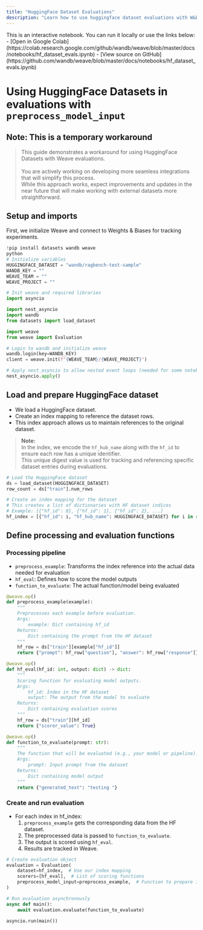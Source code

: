```yaml
---
title: "HuggingFace Dataset Evaluations"
description: "Learn how to use huggingface dataset evaluations with W&B Weave"
---
```


<Note>
This is an interactive notebook. You can run it locally or use the links below:
- [Open in Google Colab](https://colab.research.google.com/github/wandb/weave/blob/master/docs/notebooks/hf_dataset_evals.ipynb)
- [View source on GitHub](https://github.com/wandb/weave/blob/master/docs/notebooks/hf_dataset_evals.ipynb)
</Note>

# Using HuggingFace Datasets in evaluations with `preprocess_model_input`

## Note: This is a temporary workaround
> This guide demonstrates a workaround for using HuggingFace Datasets with Weave evaluations.<br /><br/>
You are actively working on developing more seamless integrations that will simplify this process.\
> While this approach works, expect improvements and updates in the near future that will make working with external datasets more straightforward.

## Setup and imports
First, we initialize Weave and connect to Weights & Biases for tracking experiments.

```python
!pip install datasets wandb weave
python
# Initialize variables
HUGGINGFACE_DATASET = "wandb/ragbench-test-sample"
WANDB_KEY = ""
WEAVE_TEAM = ""
WEAVE_PROJECT = ""

# Init weave and required libraries
import asyncio

import nest_asyncio
import wandb
from datasets import load_dataset

import weave
from weave import Evaluation

# Login to wandb and initialize weave
wandb.login(key=WANDB_KEY)
client = weave.init(f"{WEAVE_TEAM}/{WEAVE_PROJECT}")

# Apply nest_asyncio to allow nested event loops (needed for some notebook environments)
nest_asyncio.apply()
```

## Load and prepare HuggingFace dataset

- We load a HuggingFace dataset.
- Create an index mapping to reference the dataset rows.
- This index approach allows us to maintain references to the original dataset.

> **Note:**<br/>
In the index, we encode the `hf_hub_name` along with the `hf_id` to ensure each row has a unique identifier.\
This unique digest value is used for tracking and referencing specific dataset entries during evaluations.

```python
# Load the HuggingFace dataset
ds = load_dataset(HUGGINGFACE_DATASET)
row_count = ds["train"].num_rows

# Create an index mapping for the dataset
# This creates a list of dictionaries with HF dataset indices
# Example: [{"hf_id": 0}, {"hf_id": 1}, {"hf_id": 2}, ...]
hf_index = [{"hf_id": i, "hf_hub_name": HUGGINGFACE_DATASET} for i in range(row_count)]
```

## Define processing and evaluation functions

### Processing pipeline
- `preprocess_example`: Transforms the index reference into the actual data needed for evaluation
- `hf_eval`: Defines how to score the model outputs
- `function_to_evaluate`: The actual function/model being evaluated

```python
@weave.op()
def preprocess_example(example):
    """
    Preprocesses each example before evaluation.
    Args:
        example: Dict containing hf_id
    Returns:
        Dict containing the prompt from the HF dataset
    """
    hf_row = ds["train"][example["hf_id"]]
    return {"prompt": hf_row["question"], "answer": hf_row["response"]}

@weave.op()
def hf_eval(hf_id: int, output: dict) -> dict:
    """
    Scoring function for evaluating model outputs.
    Args:
        hf_id: Index in the HF dataset
        output: The output from the model to evaluate
    Returns:
        Dict containing evaluation scores
    """
    hf_row = ds["train"][hf_id]
    return {"scorer_value": True}

@weave.op()
def function_to_evaluate(prompt: str):
    """
    The function that will be evaluated (e.g., your model or pipeline).
    Args:
        prompt: Input prompt from the dataset
    Returns:
        Dict containing model output
    """
    return {"generated_text": "testing "}
```

### Create and run evaluation

- For each index in hf_index:
  1. `preprocess_example` gets the corresponding data from the HF dataset.
  2. The preprocessed data is passed to `function_to_evaluate`.
  3. The output is scored using `hf_eval`.
  4. Results are tracked in Weave.

```python
# Create evaluation object
evaluation = Evaluation(
    dataset=hf_index,  # Use our index mapping
    scorers=[hf_eval],  # List of scoring functions
    preprocess_model_input=preprocess_example,  # Function to prepare inputs
)

# Run evaluation asynchronously
async def main():
    await evaluation.evaluate(function_to_evaluate)

asyncio.run(main())
```